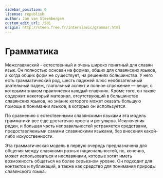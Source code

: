 ```yaml
---
sidebar_position: 6
license: republish
author: Jan van Steenbergen
custom_edit_url: /501
origin: http://steen.free.fr/interslavic/grammar.html
---
```



# Грамматика

Межславянский - естественный и очень широко понятный для славян язык. Он полностью основан на формах, общих для славянских языков, а когда общих форм не существует, на решениях большинства. У него есть грамматический род, шесть падежей плюс необязательный звательный падеж, глагольный аспект и полное спряжение — вещи, с которыми знаком практически каждый славянин. Кроме того, он также содержит некоторый материал, отсутствующий в большинстве славянских языков, но знание которого может оказать большую помощь в понимании языков, в которых он используется.

По сравнению с естественными славянскими языками эта модель грамматики все еще достаточно проста и регулярна. Исключения редки, и большая часть неправильностей устраняется средствами, предоставляемыми самими славянскими языками, без внесения какой-либо искусственности.

Эта грамматическая модель в первую очередь предназначена для общения между славянами разных национальностей, но, конечно, может использоваться и неславянами, которые хотят иметь возможность общаться на более серьезном уровне. Он подходит для контактов и публикаций, а также как средство для понимания природы славянского языка.

<DocCardList />

